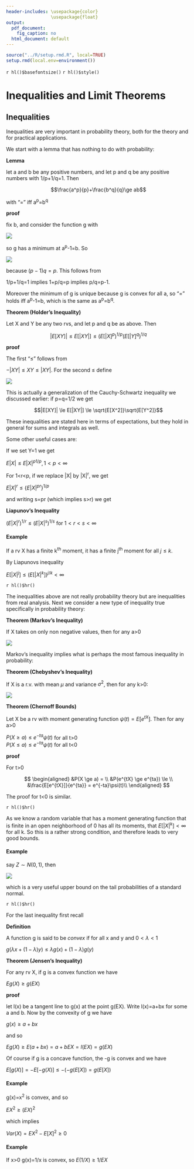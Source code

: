 ```yaml
---
header-includes: \usepackage{color}
                 \usepackage{float}
output:
  pdf_document:
    fig_caption: no
  html_document: default
---
```


```r
source("../R/setup.rmd.R", local=TRUE)
setup.rmd(local.env=environment())
```
`r hl()$basefontsize()`
`r hl()$style()`

# Inequalities and Limit Theorems

## Inequalities

Inequalities are very important in probability theory, both for the theory and for practical applications.

We start with a lemma that has nothing to do with probability:

**Lemma**

let a and b be any positive numbers, and let p and q be any positive numbers with 1/p+1/q=1. Then

$$\frac{a^p}{p}+\frac{b^q}{q}\ge ab$$

with "=" iff a^p^=b^q^

**proof**

fix b, and consider the function g with

![](graphs/prob529.png)

so g has a minimum at a^p^-1=b. So

![](graphs/prob530.png)

because $(p-1)q=p$. This follows from

1/p+1/q=1 implies 1+p/q=p implies p/q=p-1.

Moreover the minimum of g is unique because g is convex for all a, so "=" holds iff a^p^-1=b, which is the same as a^p^=b^q^.

**Theorem (Holder's Inequality)** 

Let X and Y be any two rvs, and let p and q be as above. Then

$$|E[XY]| \le E[|XY|] \le (E[|X]^p)^{1/p}(E[|Y]^q)^{1/q}$$


**proof**

The first "$\le$" follows from 

$-|XY| \le XY \le |XY|$. For the second $\le$ define

![](graphs/prob531.png)

This is actually a generalization of the Cauchy-Schwartz inequality we discussed earlier: if p=q=1/2 we get

$$|E[XY]| \le E[|XY|] \le \sqrt{E[X^2]}\sqrt{E[Y^2]}$$

These inequalities are stated here in terms of expectations, but they hold in general for sums and integrals as well.

Some other useful cases are: 

If we set Y=1 we get

$E|X| \le {E|X|^p}^{1/p}, 1<p< \infty$

For 1<r<p, if we replace |X| by |X|^r^, we get

$E|X|^r \le \{E|X|^{pr}\}^{1/p}$

and writing s=pr (which implies s>r) we get

**Liapunov's Inequality**

$(E|X|^r)^{1/r} \le (E|X|^s)^{1/s}$ for $1<r<s< \infty$

#### **Example** 

If a rv X has a finite k^th^ moment, it has a finite j^th^ moment for all $j \le k$. 

By Liapunovs inequality

$E[|X|^j]  \le  (E[|X|^k])^{j/k} <  \infty$

`r hl()$hr()`

The inequalities above are not really probability theory but are inequalities from real analysis. Next we consider a new type of inequality true specifically in probability theory: 

**Theorem (Markov's Inequality)**

If X takes on only non negative values, then for any a>0 

![](graphs/prob51.png)

Markov's inequality implies what is perhaps the most famous inequality in probability:

**Theorem (Chebyshev's Inequality)**

If X is a r.v. with mean $\mu$ and variance $\sigma^2$, then for any k>0:

![](graphs/prob52.png)

**Theorem (Chernoff Bounds)**

Let X be a rv with moment generating function $\psi (t) = E[e^{tX}]$. Then for any a>0

$P(X \ge a)  \le  e^{-ta} \psi (t)$ for all  t>0  
$P(X \le a)  \le  e^{-ta} \psi (t)$ for all t<0

**proof**

For t>0

$$
\begin{aligned}
&P(X \ge a)    = \\
&P(e^{tX} \ge e^{ta}) \le \\
&\frac{E[e^{tX}]}{e^{ta}}    = e^{-ta}\psi(t)\\
\end{aligned}
$$

The proof for t<0 is similar.

`r hl()$hr()`

As we know a random variable that has a moment generating function that is finite in an open neighborhood of 0 has all its moments, that $E[|X|^k]< \infty$ for all k. So this is a rather strong condition, and therefore leads to very good bounds. 

#### **Example** 

say $Z  \sim  N(0,1)$, then

![](graphs/prob533.png)

which is a very useful upper bound on the tail probabilities of a standard normal.
 
`r hl()$hr()`

For the last inequality first recall 

**Definition**

A function g is said to be *convex* if for all x and y and $0< \lambda <1$

$g( \lambda x+(1- \lambda )y)  \le  \lambda g(x)+(1- \lambda )g(y)$

**Theorem (Jensen's Inequality)**

For any rv X, if g is a convex function we have 

$Eg(X) \ge g(EX)$ 

**proof** 

let l(x) be a tangent line to g(x) at the point g(EX). Write 
l(x)=a+bx for some a and b. Now by the convexity of g we have 

$g(x) \ge a+bx$ 

and so

$Eg(X) \ge E(a+bx)=a+bEX=l(EX)=g(EX)$

Of course if g is a concave function, the -g is convex and we have 

$E[g(X)] = -E[-g(X)]  \le  -(-g(E[X]) = g(E[X])$ 

#### **Example** 

g(x)=x^2^ is convex, and so 

$EX^2 \ge (EX)^2$

which implies 

$Var(X) = EX^2-E[X]^2  \ge  0$

#### **Example** 

If x>0 g(x)=1/x is convex, so $E(1/X) \ge 1/EX$
